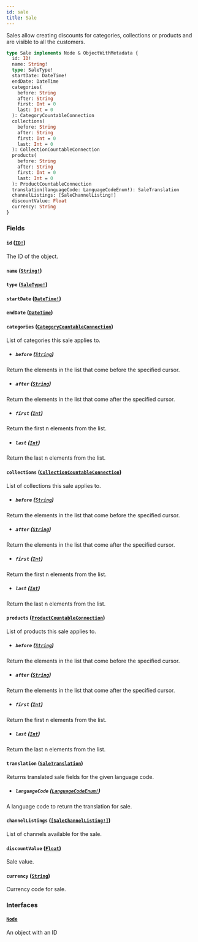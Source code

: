 ```yaml
---
id: sale
title: Sale
---
```


Sales allow creating discounts for categories, collections or products and are visible to all the customers.

```graphql
type Sale implements Node & ObjectWithMetadata {
  id: ID!
  name: String!
  type: SaleType!
  startDate: DateTime!
  endDate: DateTime
  categories(
    before: String
    after: String
    first: Int = 0
    last: Int = 0
  ): CategoryCountableConnection
  collections(
    before: String
    after: String
    first: Int = 0
    last: Int = 0
  ): CollectionCountableConnection
  products(
    before: String
    after: String
    first: Int = 0
    last: Int = 0
  ): ProductCountableConnection
  translation(languageCode: LanguageCodeEnum!): SaleTranslation
  channelListings: [SaleChannelListing!]
  discountValue: Float
  currency: String
}
```

### Fields

#### `id` ([`ID!`](/developer/api-reference/scalars/id.mdx))

The ID of the object.

#### `name` ([`String!`](/developer/api-reference/scalars/string.mdx))

#### `type` ([`SaleType!`](/developer/api-reference/enums/sale-type.mdx))

#### `startDate` ([`DateTime!`](/developer/api-reference/scalars/date-time.mdx))

#### `endDate` ([`DateTime`](/developer/api-reference/scalars/date-time.mdx))

#### `categories` ([`CategoryCountableConnection`](/developer/api-reference/objects/category-countable-connection.mdx))

List of categories this sale applies to.

- ##### `before` ([`String`](/developer/api-reference/scalars/string.mdx))

Return the elements in the list that come before the specified cursor.

- ##### `after` ([`String`](/developer/api-reference/scalars/string.mdx))

Return the elements in the list that come after the specified cursor.

- ##### `first` ([`Int`](/developer/api-reference/scalars/int.mdx))

Return the first n elements from the list.

- ##### `last` ([`Int`](/developer/api-reference/scalars/int.mdx))

Return the last n elements from the list.

#### `collections` ([`CollectionCountableConnection`](/developer/api-reference/objects/collection-countable-connection.mdx))

List of collections this sale applies to.

- ##### `before` ([`String`](/developer/api-reference/scalars/string.mdx))

Return the elements in the list that come before the specified cursor.

- ##### `after` ([`String`](/developer/api-reference/scalars/string.mdx))

Return the elements in the list that come after the specified cursor.

- ##### `first` ([`Int`](/developer/api-reference/scalars/int.mdx))

Return the first n elements from the list.

- ##### `last` ([`Int`](/developer/api-reference/scalars/int.mdx))

Return the last n elements from the list.

#### `products` ([`ProductCountableConnection`](/developer/api-reference/objects/product-countable-connection.mdx))

List of products this sale applies to.

- ##### `before` ([`String`](/developer/api-reference/scalars/string.mdx))

Return the elements in the list that come before the specified cursor.

- ##### `after` ([`String`](/developer/api-reference/scalars/string.mdx))

Return the elements in the list that come after the specified cursor.

- ##### `first` ([`Int`](/developer/api-reference/scalars/int.mdx))

Return the first n elements from the list.

- ##### `last` ([`Int`](/developer/api-reference/scalars/int.mdx))

Return the last n elements from the list.

#### `translation` ([`SaleTranslation`](/developer/api-reference/objects/sale-translation.mdx))

Returns translated sale fields for the given language code.

- ##### `languageCode` ([`LanguageCodeEnum!`](/developer/api-reference/enums/language-code-enum.mdx))

A language code to return the translation for sale.

#### `channelListings` ([`[SaleChannelListing!]`](/developer/api-reference/objects/sale-channel-listing.mdx))

List of channels available for the sale.

#### `discountValue` ([`Float`](/developer/api-reference/scalars/float.mdx))

Sale value.

#### `currency` ([`String`](/developer/api-reference/scalars/string.mdx))

Currency code for sale.

### Interfaces

#### [`Node`](/developer/api-reference/interfaces/node.mdx)

An object with an ID
